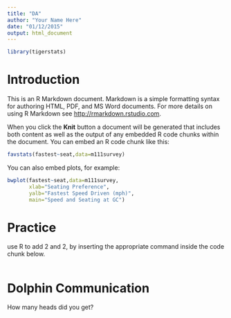 ```yaml
---
title: "DA"
author: "Your Name Here"
date: "01/12/2015"
output: html_document
---
```


```r
library(tigerstats)
```

# Introduction

This is an R Markdown document. Markdown is a simple formatting syntax for authoring HTML, PDF, and MS Word documents. For more details on using R Markdown see <http://rmarkdown.rstudio.com>.

When you click the **Knit** button a document will be generated that includes both content as well as the output of any embedded R code chunks within the document. You can embed an R code chunk like this:

```r
favstats(fastest~seat,data=m111survey)
```

You can also embed plots, for example:

```r
bwplot(fastest~seat,data=m111survey,
       xlab="Seating Preference",
       yalb="Fastest Speed Driven (mph)",
       main="Speed and Seating at GC")
```

# Practice

use R to add 2 and 2, by inserting the appropriate command inside the code chunk below.

```r

```


# Dolphin Communication

How many heads did you get?
